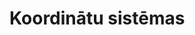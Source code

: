 # Koordinātu sistēmas

<!-- ## coord_cartesian() -->

<!-- ## coord_fixed() -->

<!-- ## coord_flip() -->

<!-- ## coord_map() -->

<!-- ## coord_polar() -->

<!-- ## coord_trans() -->